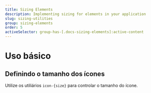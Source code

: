 ```yaml
---
title: Sizing Elements
description: Implementing sizing for elements in your application
slug: sizing-utilities
group: sizing-elements
order: 5
activeSelector: group-has-[.docs-sizing-elements]:active-content
---
```


# Uso básico
## Definindo o tamanho dos ícones

Utilize os utiliários `icon-{size}` para controlar o tamanho do ícone.
